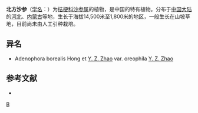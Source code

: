 {{Speciesbox 
| genus = Adenophora
| species = borealis
| authority = Hong et [[赵一之|Zhao]]
}}

'''北方沙参'''（[[学名|学名]]：{{lang|la|''Adenophora borealis''}}）为[[桔梗科|桔梗科]][[沙参属|沙参属]]的植物，是中国的特有植物。分布于[[中国大陆|中国大陆]]的[[河北|河北]]、[[内蒙古|内蒙古]]等地，生长于海拔14,500米至1,800米的地区，一般生长在山坡草地，目前尚未由人工引种栽培。

== 异名 ==
* Adenophora borealis Hong et [[赵一之|Y. Z. Zhao]] var. oreophila [[赵一之|Y. Z. Zhao]]

== 参考文献 ==
<div class="references-small">
* {{cite web| url =http://www.bioinfo.cn/db05/KmzwSpecies.php?action=view&id=2372| title =北方沙参| work =《中国高等植物数据库全库》| publisher =中国科学院微生物研究所| author =昆明植物研究所| accessdate =2009-02-23| deadurl =yes| archiveurl =https://web.archive.org/web/20160305063627/http://www.bioinfo.cn/db05/KmzwSpecies.php?action=view&id=2372| archivedate =2016-03-05}}
</div>
{{Taxonbar|from=Q10903059}}

[[Category:沙参属|B]]


{{植物小作品}}